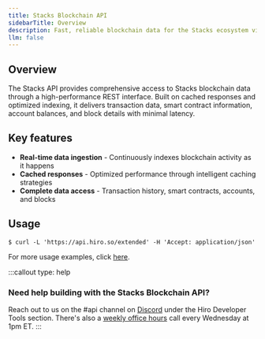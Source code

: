 ```yaml
---
title: Stacks Blockchain API
sidebarTitle: Overview
description: Fast, reliable blockchain data for the Stacks ecosystem via REST.
llm: false
---
```


## Overview

The Stacks API provides comprehensive access to Stacks blockchain data through a high-performance REST interface. Built on cached responses and optimized indexing, it delivers transaction data, smart contract information, account balances, and block details with minimal latency.

## Key features

- **Real-time data ingestion** - Continuously indexes blockchain activity as it happens
- **Cached responses** - Optimized performance through intelligent caching strategies
- **Complete data access** - Transaction history, smart contracts, accounts, and blocks

## Usage

```terminal
$ curl -L 'https://api.hiro.so/extended' -H 'Accept: application/json'
```

For more usage examples, click [here](/apis/stacks-blockchain-api/usage).

:::callout
type: help
### Need help building with the Stacks Blockchain API?
Reach out to us on the <span className="font-bold">#api</span> channel on [Discord](https://stacks.chat/) under the Hiro Developer Tools section. There's also a [weekly office hours](https://www.addevent.com/event/kI22007085) call every Wednesday at 1pm ET.
:::
